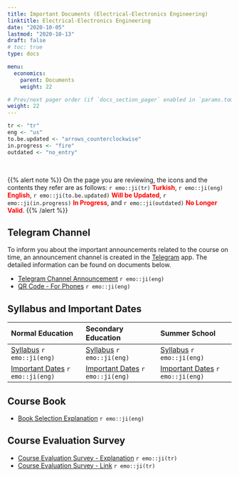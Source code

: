 ```yaml
---
title: Important Documents (Electrical-Electronics Engineering)
linktitle: Electrical-Electronics Engineering
date: "2020-10-05"
lastmod: "2020-10-13"
draft: false
# toc: true
type: docs

menu:
  economics:
    parent: Documents
    weight: 22

# Prev/next pager order (if `docs_section_pager` enabled in `params.toml`)
weight: 22
---
```


```r
tr <- "tr"
eng <- "us"
to.be.updated <- "arrows_counterclockwise"
in.progress <- "fire"
outdated <- "no_entry"
```

<br>

{{% alert note %}}
On the page you are reviewing, the icons and the contents they refer are as follows: `r emo::ji(tr)` <font color="red">**Turkish**</font>, `r emo::ji(eng)` <font color="red">**English**</font>, `r emo::ji(to.be.updated)` <font color="red">**Will be Updated**</font>, `r emo::ji(in.progress)` <font color="red">**In Progress**</font>, and `r emo::ji(outdated)` <font color="red">**No Longer Valid**</font>.
{{% /alert %}}

## Telegram Channel
To inform you about the important announcements related to the course on time, an announcement channel is created in the [Telegram](https://telegram.org/) app. The detailed information can be found on documents below.  

- [Telegram Channel Announcement](`r paste0(economics.path, "EE/Economics_Telegram Channel Announcement_Info.pdf")`) `r emo::ji(eng)`
- [QR Code - For Phones](`r paste0(economics.path, "EE/Economics_Telegram Channel Announcement_Flyer.pdf")`) `r emo::ji(eng)`

## Syllabus and Important Dates
| Normal Education | Secondary Education | Summer School |
| :--- | :--- |:--- |
| [Syllabus](`r paste0(economics.path, "EE/Economics_NE - Syllabus (Kara).pdf")`) `r emo::ji(eng)` | [Syllabus](`r paste0(economics.path, "EE/Economics_SE - Syllabus (Kara).pdf")`) `r emo::ji(eng)` |[Syllabus](`r paste0(economics.path, "EE/Economics - Syllabus (Kara).pdf")`) `r emo::ji(eng)` |
| [Important Dates](`r paste0(economics.path, "EE/Economics_NE - Important Dates (Kara).pdf")`) `r emo::ji(eng)` | [Important Dates](`r paste0(economics.path, "EE/Economics_SE - Important Dates (Kara).pdf")`) `r emo::ji(eng)` |[Important Dates](`r paste0(economics.path, "EE/Economics - Important Dates (Kara).pdf")`) `r emo::ji(eng)` |

## Course Book
- [Book Selection Explanation](`r paste0(economics.path, "Economics_Book Selection Explanation.pdf")`) `r emo::ji(eng)`

## Course Evaluation Survey
- [Course Evaluation Survey - Explanation](`r paste0(economics.path, "EE/Economics_Course Evaluation Survey.pdf")`) `r emo::ji(tr)`
- [Course Evaluation Survey - Link](https://forms.gle/EEd4Whw9pqEPxzeY7) `r emo::ji(tr)`
